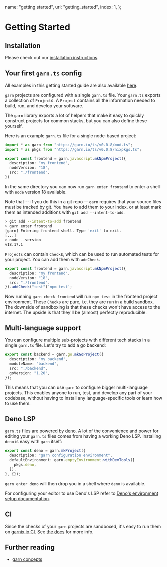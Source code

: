   name: "getting started",
  url: "getting_started",
  index: 1,
};

# Getting Started

## Installation

Please check out our [installation instructions](/docs/installing).

## Your first `garn.ts` config

All examples in this getting started guide are also available
[here](https://github.com/garnix-io/garn/tree/main/examples/getting-started).

`garn` projects are configured with a single `garn.ts` file. Your `garn.ts`
exports a collection of `Project`s. A `Project` contains all the information
needed to build, run, and develop your software.

The `garn` library exports a lot of helpers that make it easy to quickly
construct projects for common stacks, but you can also define these yourself.

Here is an example `garn.ts` file for a single node-based project:

```typescript
import * as garn from "https://garn.io/ts/v0.0.8/mod.ts";
import * as pkgs from "https://garn.io/ts/v0.0.8/nixpkgs.ts";

export const frontend = garn.javascript.mkNpmProject({
  description: "my frontend",
  nodeVersion: "18",
  src: "./frontend",
})
```

In the same directory you can now run `garn enter frontend` to enter a shell
with `node` version 18 available.

Note that -- if you do this in a git repo -- `garn` requires that your source
files must be tracked by git. You have to add them to your index, or at least
mark them as intended additions with `git add --intent-to-add`.

```bash
> git add --intent-to-add frontend
> garn enter frontend
[garn] Entering frontend shell. Type 'exit' to exit.
[...]
> node --version
v18.17.1
```

`Projects` can contain `Check`s, which can be used to run automated tests for
your project. You can add them with `addCheck`.

```typescript
export const frontend = garn.javascript.mkNpmProject({
  description: "my frontend",
  nodeVersion: "18",
  src: "./frontend",
}).addCheck("test")`npm test`;
```

Now running `garn check frontend` will run `npm test` in the frontend project
environment. These `Check`s are pure, i.e. they are run in a build sandbox. The
downside of sandboxing is that these checks won't have access to the internet.
The upside is that they'll be (almost) perfectly reproducible.

## Multi-language support

You can configure multiple sub-projects with different tech stacks in a single
`garn.ts` file. Let's try to add a go backend:

```typescript
export const backend = garn.go.mkGoProject({
  description: "my backend",
  moduleName: "backend",
  src: "./backend",
  goVersion: "1.20",
});
```

This means that you can use `garn` to configure bigger multi-language projects.
This enables anyone to run, test, and develop any part of your codebase,
without having to install any language-specific tools or learn how to use them.

## Deno LSP

`garn.ts` files are powered by [deno](https://deno.com/). 
A lot of the convenience and power for editing your `garn.ts` files comes
from having a working Deno LSP. Installing `deno` is easy with `garn` itself:

```typescript
export const deno = garn.mkProject({
  description: "garn configuration environment",
  defaultEnvironment: garn.emptyEnvironment.withDevTools([
    pkgs.deno,
  ]),
}, {});
```

`garn enter deno` will then drop you in a shell where `deno` is available.

For configuring your editor to use Deno's LSP refer to [Deno's environment setup
documentation](https://docs.deno.com/runtime/manual/getting_started/setup_your_environment).

## CI

Since the checks of your `garn` projects are sandboxed, it's easy to run them on
[garnix.io CI](https://garnix.io). See [the docs](https://garnix.io/docs)
for more info.

## Further reading

- [garn concepts](/docs/concepts)
